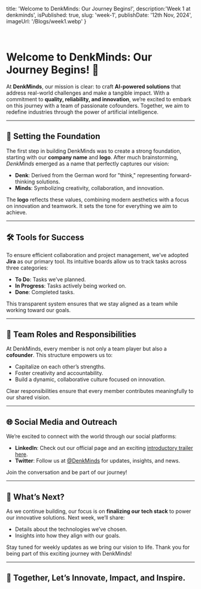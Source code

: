   title: 'Welcome to DenkMinds: Our Journey Begins!',
  description:'Week 1 at denkminds',
  isPublished: true,
  slug: 'week-1',
  publishDate: '12th Nov, 2024',
  imageUrl: '/Blogs/week1.webp'
}

<br />

# Welcome to DenkMinds: Our Journey Begins! 🌟

At **DenkMinds**, our mission is clear: to craft **AI-powered solutions** that address real-world challenges and make a tangible impact. With a commitment to **quality, reliability, and innovation**, we’re excited to embark on this journey with a team of passionate cofounders. Together, we aim to redefine industries through the power of artificial intelligence.

---

## 🚀 Setting the Foundation  

The first step in building DenkMinds was to create a strong foundation, starting with our **company name** and **logo**. After much brainstorming, *DenkMinds* emerged as a name that perfectly captures our vision:  
- **Denk**: Derived from the German word for "think," representing forward-thinking solutions.  
- **Minds**: Symbolizing creativity, collaboration, and innovation.  

The **logo** reflects these values, combining modern aesthetics with a focus on innovation and teamwork. It sets the tone for everything we aim to achieve.

---

## 🛠️ Tools for Success  

To ensure efficient collaboration and project management, we’ve adopted **Jira** as our primary tool. Its intuitive boards allow us to track tasks across three categories:  

- **To Do**: Tasks we’ve planned.  
- **In Progress**: Tasks actively being worked on.  
- **Done**: Completed tasks.  

This transparent system ensures that we stay aligned as a team while working toward our goals.  

---

## 👥 Team Roles and Responsibilities  

At DenkMinds, every member is not only a team player but also a **cofounder**. This structure empowers us to:  
- Capitalize on each other’s strengths.  
- Foster creativity and accountability.  
- Build a dynamic, collaborative culture focused on innovation.  

Clear responsibilities ensure that every member contributes meaningfully to our shared vision.

---

## 🌐 Social Media and Outreach  

We’re excited to connect with the world through our social platforms:  

- **LinkedIn**: Check out our official page and an exciting [introductory trailer here](https://www.linkedin.com/posts/denkminds_denkminds-pitch1-myvsr-activity-7261850223537270784-wPj_?utm_source=share&utm_medium=member_desktop).  
- **Twitter**: Follow us at [@DenkMinds](https://x.com/denkMinds) for updates, insights, and news.  

Join the conversation and be part of our journey!  

---

## 🔮 What’s Next?  

As we continue building, our focus is on **finalizing our tech stack** to power our innovative solutions. Next week, we’ll share:  
- Details about the technologies we’ve chosen.  
- Insights into how they align with our goals.  

Stay tuned for weekly updates as we bring our vision to life. Thank you for being part of this exciting journey with DenkMinds!  

---

## 🌟 Together, Let’s Innovate, Impact, and Inspire.


